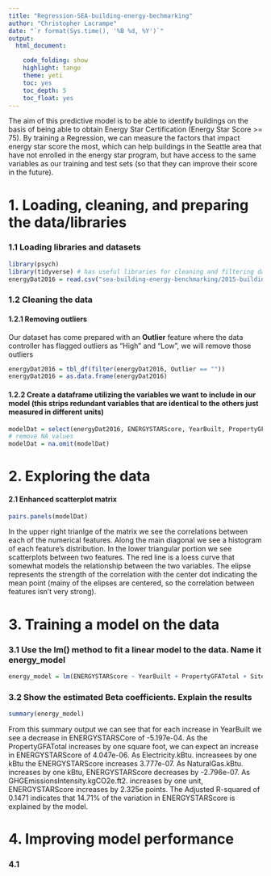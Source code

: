 ```yaml
---
title: "Regression-SEA-building-energy-bechmarking"
author: "Christopher Lacrampe"
date: "`r format(Sys.time(), '%B %d, %Y')`"
output: 
  html_document:

    code_folding: show
    highlight: tango
    theme: yeti
    toc: yes
    toc_depth: 5
    toc_float: yes
---
```


The aim of this predictive model is to be able to identify buildings on the basis of being able to obtain Energy Star Certification (Energy Star Score >= 75). By training a Regression, we can measure the factors that impact energy star score the most, which can help buildings in the Seattle area that have not enrolled in the energy star program, but have access to the same variables as our training and test sets (so that they can improve their score in the future).

# 1. Loading, cleaning, and preparing the data/libraries

### 1.1 Loading libraries and datasets

```r
library(psych)
library(tidyverse) # has useful libraries for cleaning and filtering data
energyDat2016 = read.csv("sea-building-energy-benchmarking/2015-building-energy-benchmarking.csv", stringsAsFactors = FALSE)
```

### 1.2 Cleaning the data

#### 1.2.1 Removing outliers
Our dataset has come prepared with an **Outlier** feature where the data controller has flagged outliers as "High" and "Low", we will remove those outliers

```r
energyDat2016 = tbl_df(filter(energyDat2016, Outlier == ""))
energyDat2016 = as.data.frame(energyDat2016)
```

#### 1.2.2 Create a dataframe utilizing the variables we want to include in our model (this strips redundant variables that are identical to the others just measured in different units)

```r
modelDat = select(energyDat2016, ENERGYSTARScore, YearBuilt, PropertyGFATotal, SiteEUIWN.kBtu.sf., Electricity.kBtu., NaturalGas.kBtu., GHGEmissionsIntensity.kgCO2e.ft2.)
# remove NA values
modelDat = na.omit(modelDat)
```

# 2. Exploring the data

#### 2.1 Enhanced scatterplot matrix

```r
pairs.panels(modelDat)
```

In the upper right trianlge of the matrix we see the correlations between each of the numerical features. Along the main diagonal we see a histogram of each feature's distribution. In the lower triangular portion we see scatterplots between two features. The red line is a loess curve that somewhat models the relationship between the two variables. The elipse represents the strength of the correlation with the center dot indicating the mean point (mainy of the elipses are centered, so the correlation between features isn't very strong).

# 3. Training a model on the data

### 3.1 Use the lm() method to fit a linear model to the data. Name it energy_model

```r
energy_model = lm(ENERGYSTARScore ~ YearBuilt + PropertyGFATotal + SiteEUIWN.kBtu.sf. + Electricity.kBtu. + NaturalGas.kBtu. + GHGEmissionsIntensity.kgCO2e.ft2., data = modelDat)
```

### 3.2 Show the estimated Beta coefficients. Explain the results

```r
summary(energy_model)
```

From this summary output we can see that for each increase in YearBuilt we see a decrease in ENERGYSTARSCore of -5.197e-04. As the PropertyGFATotal increases by one square foot, we can expect an increase in ENERGYSTARScore of 4.047e-06. As Electricity.kBtu. increasees by one kBtu the ENERGYSTARScore increases 3.777e-07. As NaturalGas.kBtu. increases by one kBtu, ENERGYSTARScore decreases by -2.796e-07. As GHGEmissionsIntensity.kgCO2e.ft2. increases by one unit, ENERGYSTARScore increases by 2.325e points. The Adjusted R-squared of 0.1471 indicates that 14.71% of the variation in ENERGYSTARScore is explained by the model.

# 4. Improving model performance

### 4.1

